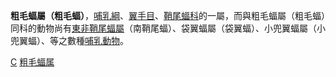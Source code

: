 {{Automatic taxobox
| taxon = Centronycteris
| authority = 
}}

'''粗毛蝠屬（粗毛蝠）'''，[[哺乳綱|哺乳綱]]、[[翼手目|翼手目]]、[[鞘尾蝠科|鞘尾蝠科]]的一屬，而與粗毛蝠屬（粗毛蝠）同科的動物尚有[[東非鞘尾蝠屬|東非鞘尾蝠屬]]（南鞘尾蝠）、袋翼蝠屬（袋翼蝠）、小兜翼蝠屬（小兜翼蝠）、等之數種[[哺乳動物|哺乳動物]]。
{{taxonbar}}
[[Category:鞘尾蝠科|C]]
[[Category:粗毛蝠属|]]